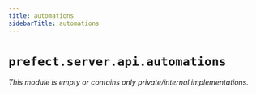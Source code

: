 ```yaml
---
title: automations
sidebarTitle: automations
---
```


# `prefect.server.api.automations`

*This module is empty or contains only private/internal implementations.*
